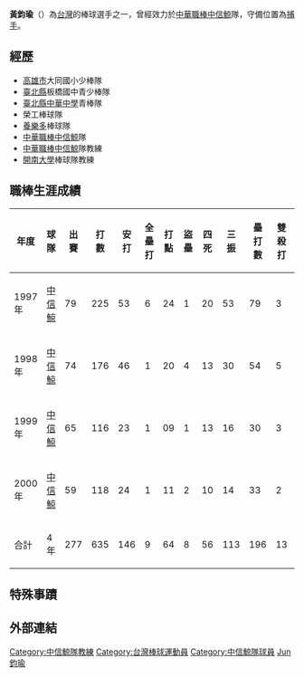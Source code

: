 {{blpsources|time=2022-05-12}}{{Infobox CPBL player|
bgcolor1=teal|
bgcolor2=gray|
textcolor1=#FFF200|
textcolor2=#FFF200|
name=黃鈞瑜|
image=|
width=150|
position=指定打擊|
team=中信鯨|
number=|
bats=右|
throws=右|
debutdate=2月25日|
debutyear=1997年|
debutteam=中信鯨|
statyear=2008年|
stat1label=[[打擊率|打擊率]]|
stat1value=0.230|
stat2label=[[全壘打|全壘打]]|
stat2value=9|
stat3label=[[打點|打點]]|
stat3value=64|
formerteams=<nowiki></nowiki>
*[[中信鯨|中信鯨]] （1997年—2000年）
}}
'''黃鈞瑜'''（{{bd|1969年|3月19日|||catIdx=Huang黃}}）為[[台灣|台灣]]的棒球選手之一，曾經效力於[[中華職棒|中華職棒]][[中信鯨|中信鯨]]隊，守備位置為[[捕手|捕手]]。

==經歷==
*[[高雄市|高雄市]]大同國小少棒隊
*[[新北市|臺北縣]]板橋國中青少棒隊
*[[新北市|臺北縣]][[新北市私立中華高級中學|中華中學]]青棒隊 
*榮工棒球隊
*[[養樂多|養樂多]]棒球隊
*[[中華職棒|中華職棒]][[中信鯨|中信鯨]]隊
*[[中華職棒|中華職棒]][[中信鯨|中信鯨]]隊教練
*[[開南大學|開南大學]]棒球隊教練

==職棒生涯成績==
{|Border=1 WIDTH=800PX
|- align=center
!年度!!球隊!!出賽!!打數!!安打!!全壘打!!打點!!盜壘!!四死!!三振!!壘打數!!雙殺打!!打擊率
|- align=center
|1997年||[[中信鯨|中信鯨]]||79||225||53||6||24||1||20||53||79||3||0.236
|- align=center
|1998年||[[中信鯨|中信鯨]]||74||176||46||1||20||4||13||30||54||5||0.261
|- align=center
|1999年||[[中信鯨|中信鯨]]||65||116||23||1||09||1||13||16||30||3||0.198
|- align=center
|2000年||[[中信鯨|中信鯨]]||59||118||24||1||11||2||10||14||33||2||0.203
|- align=center style="color:black; background-color:yellow"
!合計||4年||277||635||146||9||64||8||56||113||196||13||0.230
|}

==特殊事蹟==
==外部連結==
{{台灣棒球維基館}}
{{Baseball-bio-stub}}

{{DEFAULTSORT:Huang黃鈞瑜}}
[[Category:中信鯨隊教練|Category:中信鯨隊教練]]
[[Category:台灣棒球運動員|Category:台灣棒球運動員]]
[[Category:中信鯨隊球員|Category:中信鯨隊球員]]
[[Category:黃姓|Jun鈞瑜]]